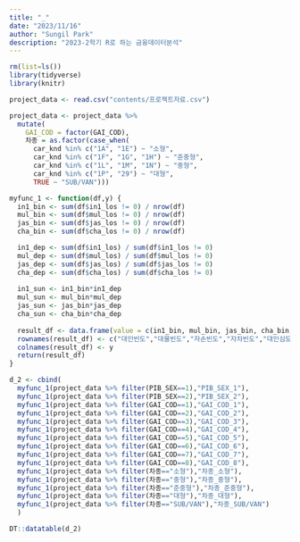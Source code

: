 ```yaml
---
title: "_"
date: "2023/11/16"
author: "Sungil Park"
description: "2023-2학기 R로 하는 금융데이터분석"
---
```


```r
rm(list=ls())
library(tidyverse)
library(knitr)
```

```r
project_data <- read.csv("contents/프로젝트자료.csv")

project_data <- project_data %>%  
  mutate(
    GAI_COD = factor(GAI_COD),
    차종 = as.factor(case_when(
      car_knd %in% c("1A", "1E") ~ "소형",
      car_knd %in% c("1F", "1G", "1H") ~ "준중형",
      car_knd %in% c("1L", "1M", "1N") ~ "중형",
      car_knd %in% c("1P", "29") ~ "대형",
      TRUE ~ "SUB/VAN")))
```

```r
myfunc_1 <- function(df,y) {
  in1_bin <- sum(df$in1_los != 0) / nrow(df)
  mul_bin <- sum(df$mul_los != 0) / nrow(df)
  jas_bin <- sum(df$jas_los != 0) / nrow(df)
  cha_bin <- sum(df$cha_los != 0) / nrow(df)

  in1_dep <- sum(df$in1_los) / sum(df$in1_los != 0)
  mul_dep <- sum(df$mul_los) / sum(df$mul_los != 0)
  jas_dep <- sum(df$jas_los) / sum(df$jas_los != 0)
  cha_dep <- sum(df$cha_los) / sum(df$cha_los != 0)
  
  in1_sun <- in1_bin*in1_dep
  mul_sun <- mul_bin*mul_dep
  jas_sun <- jas_bin*jas_dep
  cha_sun <- cha_bin*cha_dep
  
  result_df <- data.frame(value = c(in1_bin, mul_bin, jas_bin, cha_bin, in1_dep, mul_dep, jas_dep, cha_dep,in1_sun, mul_sun, jas_sun, cha_sun) %>% as.character())
  rownames(result_df) <- c("대인빈도","대물빈도","자손빈도","자차빈도","대인심도","대물심도","자손심도","자차심도","대인순보","대물순보","자손순보","자차순보")
  colnames(result_df) <- y
  return(result_df)
}
```

```r
d_2 <- cbind(
  myfunc_1(project_data %>% filter(PIB_SEX==1),"PIB_SEX_1"),
  myfunc_1(project_data %>% filter(PIB_SEX==2),"PIB_SEX_2"),
  myfunc_1(project_data %>% filter(GAI_COD==1),"GAI_COD_1"),
  myfunc_1(project_data %>% filter(GAI_COD==2),"GAI_COD_2"),
  myfunc_1(project_data %>% filter(GAI_COD==3),"GAI_COD_3"),
  myfunc_1(project_data %>% filter(GAI_COD==4),"GAI_COD_4"),
  myfunc_1(project_data %>% filter(GAI_COD==5),"GAI_COD_5"),
  myfunc_1(project_data %>% filter(GAI_COD==6),"GAI_COD_6"),
  myfunc_1(project_data %>% filter(GAI_COD==7),"GAI_COD_7"),
  myfunc_1(project_data %>% filter(GAI_COD==8),"GAI_COD_8"),
  myfunc_1(project_data %>% filter(차종=="소형"),"차종_소형"),
  myfunc_1(project_data %>% filter(차종=="중형"),"차종_중형"),
  myfunc_1(project_data %>% filter(차종=="준중형"),"차종_준중형"),
  myfunc_1(project_data %>% filter(차종=="대형"),"차종_대형"),
  myfunc_1(project_data %>% filter(차종=="SUB/VAN"),"차종_SUB/VAN")
  )
```

```r
DT::datatable(d_2)
```

